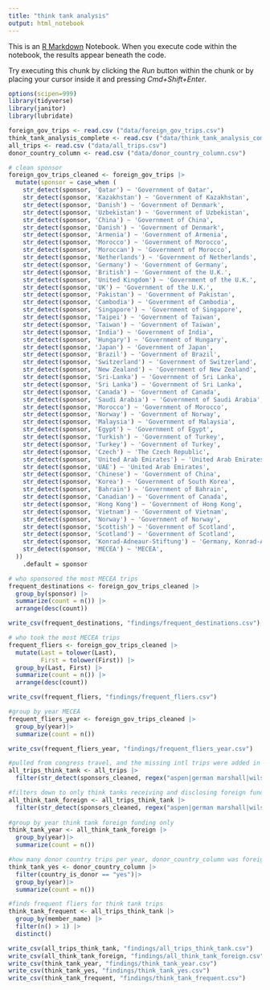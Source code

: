 ```yaml
---
title: "think tank analysis"
output: html_notebook
---
```


This is an [R Markdown](http://rmarkdown.rstudio.com) Notebook. When you execute code within the notebook, the results appear beneath the code.

Try executing this chunk by clicking the *Run* button within the chunk or by placing your cursor inside it and pressing *Cmd+Shift+Enter*.

```r
options(scipen=999)
library(tidyverse)
library(janitor)
library(lubridate)
```

```r
foreign_gov_trips <- read.csv ("data/foreign_gov_trips.csv") 
think_tank_analysis_complete <- read.csv ("data/think_tank_analysis_complete.csv")
all_trips <- read.csv ("data/all_trips.csv")
donor_country_column <- read.csv ("data/donor_country_column.csv")
```

```r
# clean sponsor
foreign_gov_trips_cleaned <- foreign_gov_trips |>
  mutate(sponsor = case_when (
    str_detect(sponsor, 'Qatar') ~ 'Government of Qatar',
    str_detect(sponsor, 'Kazakhstan') ~ 'Government of Kazakhstan',
    str_detect(sponsor, 'Danish') ~ 'Government of Denmark',
    str_detect(sponsor, 'Uzbekistan') ~ 'Government of Uzbekistan',
    str_detect(sponsor, 'China') ~ 'Government of China',
    str_detect(sponsor, 'Danish') ~ 'Government of Denmark',
    str_detect(sponsor, 'Armenia') ~ 'Government of Armenia',
    str_detect(sponsor, 'Morocco') ~ 'Government of Morocco',
    str_detect(sponsor, 'Moroccan') ~ 'Government of Morocco',
    str_detect(sponsor, 'Netherlands') ~ 'Government of Netherlands',
    str_detect(sponsor, 'Germany') ~ 'Government of Germany',
    str_detect(sponsor, 'British') ~ 'Government of the U.K.',
    str_detect(sponsor, 'United Kingdom') ~ 'Government of the U.K.',
    str_detect(sponsor, 'UK') ~ 'Government of the U.K.',
    str_detect(sponsor, 'Pakistan') ~ 'Government of Pakistan',
    str_detect(sponsor, 'Cambodia') ~ 'Government of Cambodia',
    str_detect(sponsor, 'Singapore') ~ 'Government of Singapore',
    str_detect(sponsor, 'Taipei') ~ 'Government of Taiwan',
    str_detect(sponsor, 'Taiwan') ~ 'Government of Taiwan',
    str_detect(sponsor, 'India') ~ 'Government of India',
    str_detect(sponsor, 'Hungary') ~ 'Government of Hungary',
    str_detect(sponsor, 'Japan') ~ 'Government of Japan',
    str_detect(sponsor, 'Brazil') ~ 'Government of Brazil',
    str_detect(sponsor, 'Switzerland') ~ 'Government of Switzerland',
    str_detect(sponsor, 'New Zealand') ~ 'Government of New Zealand',
    str_detect(sponsor, 'Sri-Lanka') ~ 'Government of Sri Lanka',
    str_detect(sponsor, 'Sri Lanka') ~ 'Government of Sri Lanka',
    str_detect(sponsor, 'Canada') ~ 'Government of Canada',
    str_detect(sponsor, 'Saudi Arabia') ~ 'Government of Saudi Arabia',
    str_detect(sponsor, 'Morocco') ~ 'Government of Morocco',
    str_detect(sponsor, 'Norway') ~ 'Government of Norway',
    str_detect(sponsor, 'Malaysia') ~ 'Government of Malaysia',
    str_detect(sponsor, 'Egypt') ~ 'Government of Egypt',
    str_detect(sponsor, 'Turkish') ~ 'Government of Turkey',
    str_detect(sponsor, 'Turkey') ~ 'Government of Turkey',
    str_detect(sponsor, 'Czech') ~ 'The Czech Republic',
    str_detect(sponsor, 'United Arab Emirates') ~ 'United Arab Emirates',
    str_detect(sponsor, 'UAE') ~ 'United Arab Emirates',
    str_detect(sponsor, 'Chinese') ~ 'Government of China',
    str_detect(sponsor, 'Korea') ~ 'Government of South Korea',
    str_detect(sponsor, 'Bahrain') ~ 'Government of Bahrain',
    str_detect(sponsor, 'Canadian') ~ 'Government of Canada',
    str_detect(sponsor, 'Hong Kong') ~ 'Government of Hong Kong',
    str_detect(sponsor, 'Vietnam') ~ 'Government of Vietnam',
    str_detect(sponsor, 'Norway') ~ 'Government of Norway',
    str_detect(sponsor, 'Scottish') ~ 'Government of Scotland',
    str_detect(sponsor, 'Scotland') ~ 'Government of Scotland',
    str_detect(sponsor, 'Konrad-Adneaur-Stiftung') ~ 'Germany, Konrad-Adneaur-Stiftung',
    str_detect(sponsor, 'MECEA') ~ 'MECEA',
  )) 
    .default = sponsor
```

```r
# who sponsored the most MECEA trips
frequent_destinations <- foreign_gov_trips_cleaned |>
  group_by(sponsor) |>
  summarize(count = n()) |>
  arrange(desc(count))

write_csv(frequent_destinations, "findings/frequent_destinations.csv")
```

```r
# who took the most MECEA trips
frequent_fliers <- foreign_gov_trips_cleaned |>
  mutate(Last = tolower(Last),
         First = tolower(First)) |>
  group_by(Last, First) |>
  summarize(count = n()) |>
  arrange(desc(count))

write_csv(frequent_fliers, "findings/frequent_fliers.csv")
```

```r
#group by year MECEA
frequent_fliers_year <- foreign_gov_trips_cleaned |>
  group_by(year)|>
  summarize(count = n())

write_csv(frequent_fliers_year, "findings/frequent_fliers_year.csv")
```

```r
#pulled from congress travel, and the missing intl trips were added in (only think tanks missing were some aspen and wilson center) this filters by 20 think tanks that we found sponsoring intl travel (see think tank donor transparency sheet)
all_trips_think_tank <- all_trips |>
  filter(str_detect(sponsors_cleaned, regex("aspen|german marshall|wilson|atlantic council|progressive policy institute|Center For Strategic And International Studies|csis|third way|hudson institute|Foundation For Defense Of Democracies|Center For Economic and Policy Research|Israel Policy Forum|Institute For Policy Studies|Center For American Progress|R Street Institute|middle east forum|center for a new american security|ripon society|national bureau of asian research|2049|heritage foundation|former members of congress", ignore_case = TRUE)))

#filters down to only think tanks receiving and disclosing foreign funding (see foreign funding think tank sheet)
all_think_tank_foreign <- all_trips_think_tank |>
  filter(str_detect(sponsors_cleaned, regex("aspen|german marshall|wilson|atlantic council|Center For Strategic And International Studies|csis|hudson institute|center for a new american security|national bureau of asian research|heritage foundation|former members of congress|Center For American Progress", ignore_case = TRUE)))
  
#group by year think tank foreign funding only
think_tank_year <- all_think_tank_foreign |>
  group_by(year)|>
  summarize(count = n())

#how many donor country trips per year, donor_country_column was foreign funding csv with a column we added manually with yes for donor country travel
think_tank_yes <- donor_country_column |>
  filter(country_is_donor == "yes")|>
  group_by(year)|>
  summarize(count = n())

#finds frequent fliers for think tank trips
think_tank_frequent <- all_trips_think_tank |>
  group_by(member_name) |>
  filter(n() > 1) |>
  distinct()

write_csv(all_trips_think_tank, "findings/all_trips_think_tank.csv")
write_csv(all_think_tank_foreign, "findings/all_think_tank_foreign.csv")
write_csv(think_tank_year, "findings/think_tank_year.csv")
write_csv(think_tank_yes, "findings/think_tank_yes.csv")
write_csv(think_tank_frequent, "findings/think_tank_frequent.csv")

```



